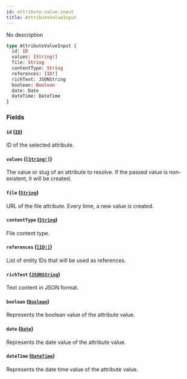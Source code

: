 ```yaml
---
id: attribute-value-input
title: AttributeValueInput
---
```


No description

```graphql
type AttributeValueInput {
  id: ID
  values: [String!]
  file: String
  contentType: String
  references: [ID!]
  richText: JSONString
  boolean: Boolean
  date: Date
  dateTime: DateTime
}
```

### Fields

#### `id` ([`ID`](../../../developer/api-reference/scalars/id))

ID of the selected attribute.

#### `values` ([`[String!]`](../../../developer/api-reference/scalars/string))

The value or slug of an attribute to resolve. If the passed value is non-existent, it will be created.

#### `file` ([`String`](../../../developer/api-reference/scalars/string))

URL of the file attribute. Every time, a new value is created.

#### `contentType` ([`String`](../../../developer/api-reference/scalars/string))

File content type.

#### `references` ([`[ID!]`](../../../developer/api-reference/scalars/id))

List of entity IDs that will be used as references.

#### `richText` ([`JSONString`](../../../developer/api-reference/scalars/json-string))

Text content in JSON format.

#### `boolean` ([`Boolean`](../../../developer/api-reference/scalars/boolean))

Represents the boolean value of the attribute value.

#### `date` ([`Date`](../../../developer/api-reference/scalars/date))

Represents the date value of the attribute value.

#### `dateTime` ([`DateTime`](../../../developer/api-reference/scalars/date-time))

Represents the date time value of the attribute value.
